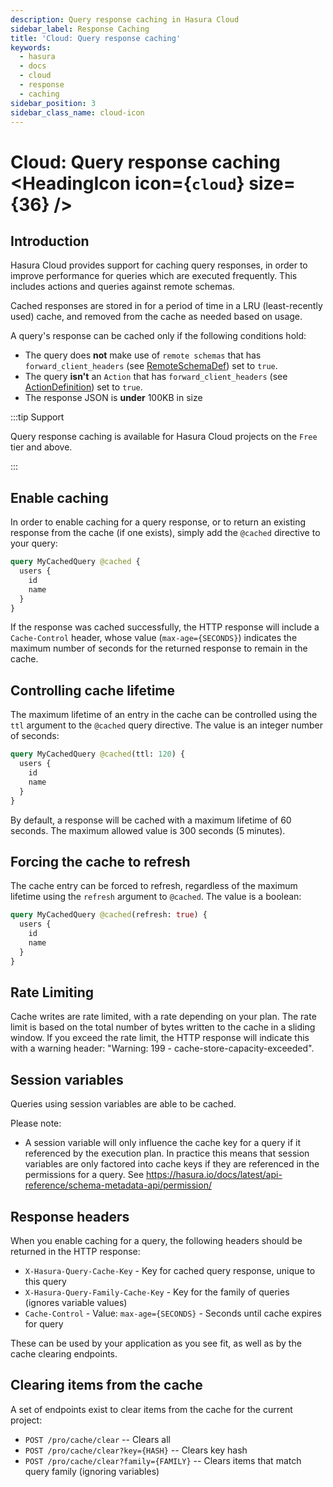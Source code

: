 ```yaml
---
description: Query response caching in Hasura Cloud
sidebar_label: Response Caching
title: 'Cloud: Query response caching'
keywords:
  - hasura
  - docs
  - cloud
  - response
  - caching
sidebar_position: 3
sidebar_class_name: cloud-icon
---
```



# Cloud: Query response caching <HeadingIcon icon={`cloud`} size={36} />

## Introduction

Hasura Cloud provides support for caching query responses, in order to improve performance for queries which are
executed frequently. This includes actions and queries against remote schemas.

Cached responses are stored in for a period of time in a LRU (least-recently used) cache, and removed from the cache as
needed based on usage.

A query's response can be cached only if the following conditions hold:

- The query does **not** make use of `remote schemas` that has `forward_client_headers` (see
  [RemoteSchemaDef](/api-reference/syntax-defs.mdx#remoteschemadef)) set to `true`.
- The query **isn't** an `Action` that has `forward_client_headers` (see
  [ActionDefinition](/api-reference/syntax-defs.mdx#actiondefinition)) set to `true`.
- The response JSON is **under** 100KB in size

:::tip Support

Query response caching is available for Hasura Cloud projects on the `Free` tier and above.

:::

## Enable caching

In order to enable caching for a query response, or to return an existing response from the cache (if one exists),
simply add the `@cached` directive to your query:

```graphql
query MyCachedQuery @cached {
  users {
    id
    name
  }
}
```

If the response was cached successfully, the HTTP response will include a `Cache-Control` header, whose value
(`max-age={SECONDS}`) indicates the maximum number of seconds for the returned response to remain in the cache.

## Controlling cache lifetime

The maximum lifetime of an entry in the cache can be controlled using the `ttl` argument to the `@cached` query
directive. The value is an integer number of seconds:

```graphql
query MyCachedQuery @cached(ttl: 120) {
  users {
    id
    name
  }
}
```

By default, a response will be cached with a maximum lifetime of 60 seconds. The maximum allowed value is 300 seconds (5
minutes).

## Forcing the cache to refresh

The cache entry can be forced to refresh, regardless of the maximum lifetime using the `refresh` argument to `@cached`.
The value is a boolean:

```graphql
query MyCachedQuery @cached(refresh: true) {
  users {
    id
    name
  }
}
```

## Rate Limiting

Cache writes are rate limited, with a rate depending on your plan. The rate limit is based on the total number of bytes
written to the cache in a sliding window. If you exceed the rate limit, the HTTP response will indicate this with a
warning header: "Warning: 199 - cache-store-capacity-exceeded".

## Session variables

Queries using session variables are able to be cached.

Please note:

- A session variable will only influence the cache key for a query if it referenced by the execution plan. In practice
  this means that session variables are only factored into cache keys if they are referenced in the permissions for a
  query. See <https://hasura.io/docs/latest/api-reference/schema-metadata-api/permission/>

## Response headers

When you enable caching for a query, the following headers should be returned in the HTTP response:

- `X-Hasura-Query-Cache-Key` - Key for cached query response, unique to this query
- `X-Hasura-Query-Family-Cache-Key` - Key for the family of queries (ignores variable values)
- `Cache-Control` - Value: `max-age={SECONDS}` - Seconds until cache expires for query

These can be used by your application as you see fit, as well as by the cache clearing endpoints.

## Clearing items from the cache

A set of endpoints exist to clear items from the cache for the current project:

- `POST /pro/cache/clear` -- Clears all
- `POST /pro/cache/clear?key={HASH}` -- Clears key hash
- `POST /pro/cache/clear?family={FAMILY}` -- Clears items that match query family (ignoring variables)

